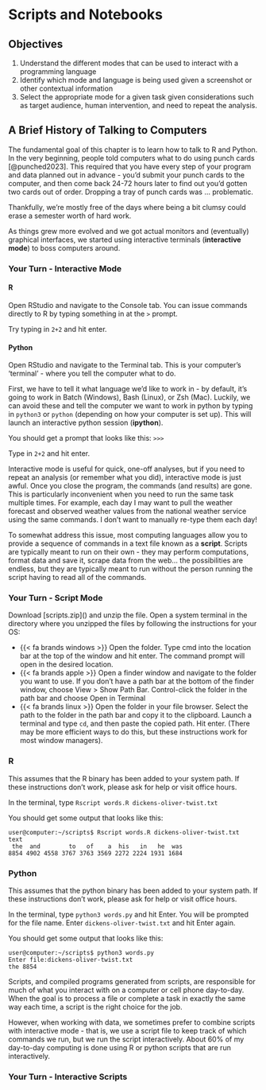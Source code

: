 # Scripts and Notebooks

## Objectives  {.nonumber}

1.  Understand the different modes that can be used to interact with a programming language
2.  Identify which mode and language is being used given a screenshot or other contextual information
3.  Select the appropriate mode for a given task given considerations such as target audience, human intervention, and need to repeat the analysis.

## A Brief History of Talking to Computers

The fundamental goal of this chapter is to learn how to talk to R and Python. In the very beginning, people told computers what to do using punch cards [@punched2023]. This required that you have every step of your program and data planned out in advance - you'd submit your punch cards to the computer, and then come back 24-72 hours later to find out you'd gotten two cards out of order. Dropping a tray of punch cards was ... problematic.

Thankfully, we're mostly free of the days where being a bit clumsy could erase a semester worth of hard work.

As things grew more evolved and we got actual monitors and (eventually) graphical interfaces, we started using interactive terminals (**interactive mode**) to boss computers around.

::: callout-tip
### Your Turn - Interactive Mode

::: panel-tabset
#### R

Open RStudio and navigate to the Console tab. You can issue commands directly to R by typing something in at the `>` prompt.

Try typing in `2+2` and hit enter.

#### Python

Open RStudio and navigate to the Terminal tab. This is your computer's 'terminal' - where you tell the computer what to do.

First, we have to tell it what language we'd like to work in - by default, it's going to work in Batch (Windows), Bash (Linux), or Zsh (Mac). Luckily, we can avoid these and tell the computer we want to work in python by typing in `python3` or `python` (depending on how your computer is set up). This will launch an interactive python session (**ipython**).

You should get a prompt that looks like this: `>>>`

Type in `2+2` and hit enter.
:::
:::

Interactive mode is useful for quick, one-off analyses, but if you need to repeat an analysis (or remember what you did), interactive mode is just awful. Once you close the program, the commands (and results) are gone. This is particularly inconvenient when you need to run the same task multiple times. For example, each day I may want to pull the weather forecast and observed weather values from the national weather service using the same commands. I don't want to manually re-type them each day!

To somewhat address this issue, most computing languages allow you to provide a sequence of commands in a text file known as a **script**. Scripts are typically meant to run on their own - they may perform computations, format data and save it, scrape data from the web... the possibilities are endless, but they are typically meant to run without the person running the script having to read all of the commands.

::: callout-tip
### Your Turn - Script Mode

Download \[scripts.zip\]() and unzip the file. Open a system terminal in the directory where you unzipped the files by following the instructions for your OS:

-   {{< fa brands windows >}} Open the folder. Type cmd into the location bar at the top of the window and hit enter. The command prompt will open in the desired location.
-   {{< fa brands apple >}} Open a finder window and navigate to the folder you want to use. If you don't have a path bar at the bottom of the finder window, choose View \> Show Path Bar. Control-click the folder in the path bar and choose Open in Terminal
-   {{< fa brands linux >}} Open the folder in your file browser. Select the path to the folder in the path bar and copy it to the clipboard. Launch a terminal and type `cd`, and then paste the copied path. Hit enter. (There may be more efficient ways to do this, but these instructions work for most window managers).

### R

This assumes that the R binary has been added to your system path. If these instructions don't work, please ask for help or visit office hours.

In the terminal, type `Rscript words.R dickens-oliver-twist.txt`

You should get some output that looks like this:

    user@computer:~/scripts$ Rscript words.R dickens-oliver-twist.txt 
    text
     the  and        to   of    a  his   in   he  was 
    8854 4902 4558 3767 3763 3569 2272 2224 1931 1684

### Python

This assumes that the python binary has been added to your system path. If these instructions don't work, please ask for help or visit office hours.

In the terminal, type `python3 words.py` and hit Enter. You will be prompted for the file name. Enter `dickens-oliver-twist.txt` and hit Enter again.

You should get some output that looks like this:

    user@computer:~/scripts$ python3 words.py 
    Enter file:dickens-oliver-twist.txt
    the 8854
:::

Scripts, and compiled programs generated from scripts, are responsible for much of what you interact with on a computer or cell phone day-to-day. When the goal is to process a file or complete a task in exactly the same way each time, a script is the right choice for the job.

However, when working with data, we sometimes prefer to combine scripts with interactive mode - that is, we use a script file to keep track of which commands we run, but we run the script interactively. About 60% of my day-to-day computing is done using R or python scripts that are run interactively.

::: callout-tip
### Your Turn - Interactive Scripts
:::
